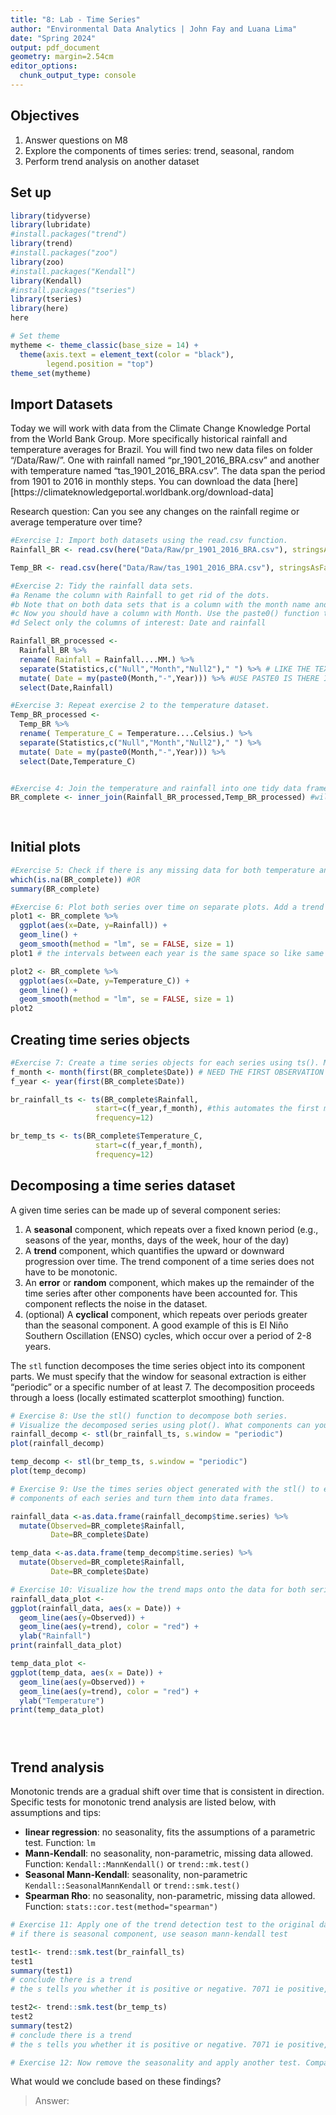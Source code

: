 ```yaml
---
title: "8: Lab - Time Series"
author: "Environmental Data Analytics | John Fay and Luana Lima"
date: "Spring 2024"
output: pdf_document
geometry: margin=2.54cm
editor_options: 
  chunk_output_type: console
---
```


## Objectives
1. Answer questions on M8
2. Explore the components of times series: trend, seasonal, random
3. Perform trend analysis on another dataset

## Set up

```r

library(tidyverse)
library(lubridate)
#install.packages("trend")
library(trend)
#install.packages("zoo")
library(zoo)
#install.packages("Kendall")
library(Kendall)
#install.packages("tseries")
library(tseries)
library(here)
here

# Set theme
mytheme <- theme_classic(base_size = 14) +
  theme(axis.text = element_text(color = "black"), 
        legend.position = "top")
theme_set(mytheme)
```

## Import Datasets

Today we will work with data from the Climate Change Knowledge Portal from the World Bank Group. More specifically historical rainfall and temperature averages for Brazil. You will find two new data files on folder "/Data/Raw/". One with rainfall named "pr_1901_2016_BRA.csv" and another with temperature named "tas_1901_2016_BRA.csv". The data span the period from 1901 to 2016 in monthly steps. You can download the data [here][https://climateknowledgeportal.worldbank.org/download-data]

Research question: Can you see any changes on the rainfall regime or average temperature over time?

```r
#Exercise 1: Import both datasets using the read.csv function.
Rainfall_BR <- read.csv(here("Data/Raw/pr_1901_2016_BRA.csv"), stringsAsFactors = TRUE)

Temp_BR <- read.csv(here("Data/Raw/tas_1901_2016_BRA.csv"), stringsAsFactors = TRUE)

#Exercise 2: Tidy the rainfall data sets.
#a Rename the column with Rainfall to get rid of the dots.
#b Note that on both data sets that is a column with the month name and average. Convert it to a Month column by separating the string, i.e., month in one column and the word "Average" on another. Hint: use the separate() function in the pipe.
#c Now you should have a column with Month. Use the paste0() function to paste month and year together and create a date object.
#d Select only the columns of interest: Date and rainfall

Rainfall_BR_processed <-
  Rainfall_BR %>% 
  rename( Rainfall = Rainfall....MM.) %>% 
  separate(Statistics,c("Null","Month","Null2")," ") %>% # LIKE THE TEXT TO COLUMN IN EXCEL
  mutate( Date = my(paste0(Month,"-",Year))) %>% #USE PASTE0 IS THERE IS NO SEPARATOR
  select(Date,Rainfall)

#Exercise 3: Repeat exercise 2 to the temperature dataset.
Temp_BR_processed <-
  Temp_BR %>% 
  rename( Temperature_C = Temperature....Celsius.) %>% 
  separate(Statistics,c("Null","Month","Null2")," ") %>% 
  mutate( Date = my(paste0(Month,"-",Year))) %>% 
  select(Date,Temperature_C)  


#Exercise 4: Join the temperature and rainfall into one tidy data frame with 3 columns: Date, Rainfall and Temperature.
BR_complete <- inner_join(Rainfall_BR_processed,Temp_BR_processed) #will join based on same date, more useful than cbind because cbind just binds them together, this one determines based on same characteristics
  
           
```


## Initial plots

```r

#Exercise 5: Check if there is any missing data for both temperature and rainfall series.
which(is.na(BR_complete)) #OR
summary(BR_complete)

#Exercise 6: Plot both series over time on separate plots. Add a trend line using geom_smooth(). Can you say something about the trend just by visualizing the data?
plot1 <- BR_complete %>%
  ggplot(aes(x=Date, y=Rainfall)) +
  geom_line() +
  geom_smooth(method = "lm", se = FALSE, size = 1)
plot1 # the intervals between each year is the same space so like same time --- indicates there is seasonality.

plot2 <- BR_complete %>%
  ggplot(aes(x=Date, y=Temperature_C)) +
  geom_line() +
  geom_smooth(method = "lm", se = FALSE, size = 1)
plot2
```

## Creating time series objects

```r
#Exercise 7: Create a time series objects for each series using ts(). Make sure you specify the starting point and frequency.
f_month <- month(first(BR_complete$Date)) # NEED THE FIRST OBSERVATION IS AT THE FIRST ROW
f_year <- year(first(BR_complete$Date))

br_rainfall_ts <- ts(BR_complete$Rainfall,
                   start=c(f_year,f_month), #this automates the first month instead of looking at the data
                   frequency=12)

br_temp_ts <- ts(BR_complete$Temperature_C,
                   start=c(f_year,f_month),
                   frequency=12)
```


## Decomposing a time series dataset

A given time series can be made up of several component series: 

1. A **seasonal** component, which repeats over a fixed known period (e.g., seasons of the year, months, days of the week, hour of the day)
2. A **trend** component, which quantifies the upward or downward progression over time. The trend component of a time series does not have to be monotonic.
3. An **error** or **random** component, which makes up the remainder of the time series after other components have been accounted for. This component reflects the noise in the dataset. 
4. (optional) A **cyclical** component, which repeats over periods greater than the seasonal component. A good example of this is El Niño Southern Oscillation (ENSO) cycles, which occur over a period of 2-8 years.


The `stl` function decomposes the time series object into its component parts. We must specify that the window for seasonal extraction is either "periodic" or a specific number of at least 7. The decomposition proceeds through a loess (locally estimated scatterplot smoothing) function.

```r

# Exercise 8: Use the stl() function to decompose both series. 
# Visualize the decomposed series using plot(). What components can you identify?
rainfall_decomp <- stl(br_rainfall_ts, s.window = "periodic")
plot(rainfall_decomp)

temp_decomp <- stl(br_temp_ts, s.window = "periodic")
plot(temp_decomp)

# Exercise 9: Use the times series object generated with the stl() to extract the 
# components of each series and turn them into data frames.

rainfall_data <-as.data.frame(rainfall_decomp$time.series) %>%
  mutate(Observed=BR_complete$Rainfall,
         Date=BR_complete$Date)

temp_data <-as.data.frame(temp_decomp$time.series) %>%
  mutate(Observed=BR_complete$Rainfall,
         Date=BR_complete$Date)

# Exercise 10: Visualize how the trend maps onto the data for both series
rainfall_data_plot <-
ggplot(rainfall_data, aes(x = Date)) +
  geom_line(aes(y=Observed)) +
  geom_line(aes(y=trend), color = "red") +
  ylab("Rainfall")
print(rainfall_data_plot)

temp_data_plot <-
ggplot(temp_data, aes(x = Date)) +
  geom_line(aes(y=Observed)) +
  geom_line(aes(y=trend), color = "red") +
  ylab("Temperature")
print(temp_data_plot)





```


## Trend analysis

Monotonic trends are a gradual shift over time that is consistent in direction. Specific tests for monotonic trend analysis are listed below, with assumptions and tips: 

* **linear regression**: no seasonality, fits the assumptions of a parametric test. Function: `lm`
* **Mann-Kendall**: no seasonality, non-parametric, missing data allowed. Function: `Kendall::MannKendall()` or `trend::mk.test()`
* **Seasonal Mann-Kendall**: seasonality, non-parametric `Kendall::SeasonalMannKendall` or `trend::smk.test()`
* **Spearman Rho**: no seasonality, non-parametric, missing data allowed. Function: `stats::cor.test(method="spearman")`


```r

# Exercise 11: Apply one of the trend detection test to the original data set. Remember that the data has seasonal component, which test can be applied in this case?
# if there is seasonal component, use season mann-kendall test

test1<- trend::smk.test(br_rainfall_ts)
test1
summary(test1)
# conclude there is a trend
# the s tells you whether it is positive or negative. 7071 ie positive, positive trend

test2<- trend::smk.test(br_temp_ts)
test2
summary(test2)
# conclude there is a trend
# the s tells you whether it is positive or negative. 7071 ie positive, positive trend

# Exercise 12: Now remove the seasonality and apply another test. Compare the results with what you obtained on Exercise 9.


```

What would we conclude based on these findings? 

> Answer:


